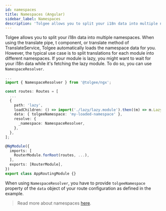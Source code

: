 ```yaml
---
id: namespaces
title: Namespaces (Angular)
sidebar_label: Namespaces
description: 'Tolgee allows you to split your i18n data into multiple namespaces. Learn how to use namespaces in Angular integration.'
---
```


Tolgee allows you to split your i18n data into multiple namespaces. When using the translate pipe, t component, or translate
method of TranslateService, Tolgee automatically loads the namespace data for you. However, the typical use case is to
split translations for each module into different namespaces. If your module is lazy, you might want to wait for your
i18n data while it's fetching the lazy module. To do so, you can use `NamespaceResolver`.

```ts
...
import { NamespaceResolver } from '@tolgee/ngx';

const routes: Routes = [
  ...
  {
    path: 'lazy',
    loadChildren: () => import('./lazy/lazy.module').then((m) => m.LazyModule),
    data: { tolgeeNamespace: 'my-loaded-namespace' },
    resolve: {
      _namespace: NamespaceResolver,
    },
  },
];

@NgModule({
  imports: [
    RouterModule.forRoot(routes, ...),
  ],
  exports: [RouterModule],
})
export class AppRoutingModule {}
```

When using `NamespaceResolver`, you have to provide `tolgeeNamespace` property of the `data` object 
of your route configuration as defined in the example.

> Read more about namespaces [here](../namespaces.mdx).
